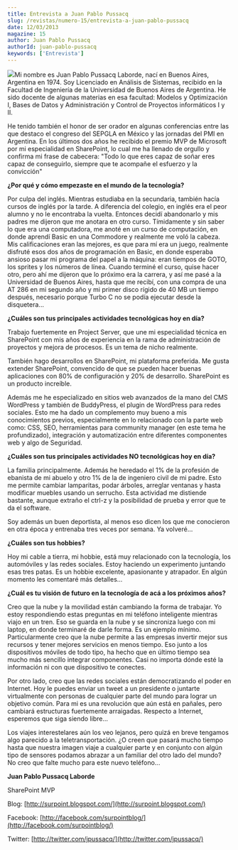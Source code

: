 ```yaml
---
title: Entrevista a Juan Pablo Pussacq
slug: /revistas/numero-15/entrevista-a-juan-pablo-pussacq
date: 12/03/2013
magazine: 15
author: Juan Pablo Pussacq
authorId: juan-pablo-pussacq
keywords: ['Entrevista']
---
```






![](/../images/autores/juan-pablo-pussacq.png#author)Mi nombre es Juan Pablo Pussacq Laborde, nací en Buenos Aires, Argentina en 1974. Soy Licenciado en Análisis de Sistemas, recibido en la Facultad de Ingeniería de la Universidad de Buenos Aires de Argentina. He sido docente de algunas materias en esa facultad: Modelos y Optimización I, Bases de Datos y Administración y Control de Proyectos informáticos I y II.

He tenido también el honor de ser orador en algunas conferencias entre las que destaco el congreso del SEPGLA en México y las jornadas del PMI en Argentina. En los últimos dos años he recibido el premio MVP de Microsoft por mi especialidad en SharePoint, lo cual me ha llenado de orgullo y confirma mi frase de cabecera: "Todo lo que eres capaz de soñar eres capaz de conseguirlo, siempre que te acompañe el esfuerzo y la convicción"

**¿Por qué y cómo empezaste en el mundo de la tecnología?**

Por culpa del inglés. Mientras estudiaba en la secundaria, también hacía cursos de inglés por la tarde. A diferencia del colegio, en inglés era el peor alumno y no le encontraba la vuelta. Entonces decidí abandonarlo y mis padres me dijeron que me anotara en otro curso. Tímidamente y sin saber lo que era una computadora, me anoté en un curso de computación, en donde aprendí Basic en una Commodore y realmente me voló la cabeza. Mis calificaciones eran las mejores, es que para mí era un juego, realmente disfruté esos dos años de programación en Basic, en donde esperaba ansioso pasar mi programa del papel a la máquina: eran tiempos de GOTO, los sprites y los números de línea. Cuando terminé el curso, quise hacer otro, pero ahí me dijeron que lo próximo era la carrera, y así me pasé a la Universidad de Buenos Aires, hasta que me recibí, con una compra de una AT 286 en mi segundo año y mi primer disco rígido de 40 MB un tiempo después, necesario porque Turbo C no se podía ejecutar desde la disquetera...

**¿Cuáles son tus principales actividades tecnológicas hoy en día?**

Trabajo fuertemente en Project Server, que une mi especialidad técnica en SharePoint con mis años de experiencia en la rama de administración de proyectos y mejora de procesos. Es un tema de nicho realmente.

También hago desarrollos en SharePoint, mi plataforma preferida. Me gusta extender SharePoint, convencido de que se pueden hacer buenas aplicaciones con 80% de configuración y 20% de desarrollo. SharePoint es un producto increíble.

Además me he especializado en sitios web avanzados de la mano del CMS WordPress y también de BuddyPress, el plugin de WordPress para redes sociales. Esto me ha dado un complemento muy bueno a mis conocimientos previos, especialmente en lo relacionado con la parte web como: CSS, SEO, herramientas para community manager (en este tema he profundizado), integración y automatización entre diferentes componentes web y algo de Seguridad.

**¿Cuáles son tus principales actividades NO tecnológicas hoy en día?**

La familia principalmente. Además he heredado el 1% de la profesión de ebanista de mi abuelo y otro 1% de la de ingeniero civil de mi padre. Esto me permite cambiar lamparitas, podar árboles, arreglar ventanas y hasta modificar muebles usando un serrucho. Esta actividad me distiende bastante, aunque extraño el ctrl-z y la posibilidad de prueba y error que te da el software.

Soy además un buen deportista, al menos eso dicen los que me conocieron en otra época y entrenaba tres veces por semana. Ya volveré...

**¿Cuáles son tus hobbies?**

Hoy mi cable a tierra, mi hobbie, está muy relacionado con la tecnología, los automóviles y las redes sociales. Estoy haciendo un experimento juntando esas tres patas. Es un hobbie excelente, apasionante y atrapador. En algún momento les comentaré más detalles...

**¿Cuál es tu visión de futuro en la tecnología de acá a los próximos años?**

Creo que la nube y la movilidad están cambiando la forma de trabajar. Yo estoy respondiendo estas preguntas en mi teléfono inteligente mientras viajo en un tren. Eso se guarda en la nube y se sincroniza luego con mi laptop, en donde terminaré de darle forma. Es un ejemplo mínimo. Particularmente creo que la nube permite a las empresas invertir mejor sus recursos y tener mejores servicios en menos tiempo. Eso junto a los dispositivos móviles de todo tipo, ha hecho que en último tiempo sea mucho más sencillo integrar componentes. Casi no importa dónde esté la información ni con que dispositivo te conectes.

Por otro lado, creo que las redes sociales están democratizando el poder en Internet. Hoy le puedes enviar un tweet a un presidente o juntarte virtualmente con personas de cualquier parte del mundo para lograr un objetivo común. Para mi es una revolución que aún está en pañales, pero cambiará estructuras fuertemente arraigadas. Respecto a Internet, esperemos que siga siendo libre...

Los viajes interestelares aún los veo lejanos, pero quizá en breve tengamos algo parecido a la teletransportación. ¿O creen que pasará mucho tiempo hasta que nuestra imagen viaje a cualquier parte y en conjunto con algún tipo de sensores podamos abrazar a un familiar del otro lado del mundo? No creo que falte mucho para este nuevo teléfono...



**Juan Pablo Pussacq Laborde**

SharePoint MVP

Blog: [http://surpoint.blogspot.com/](http://surpoint.blogspot.com/)

Facebook: [http://facebook.com/surpointblog/](http://facebook.com/surpointblog/)

Twitter: [http://twitter.com/jpussacq/](http://twitter.com/jpussacq/)

